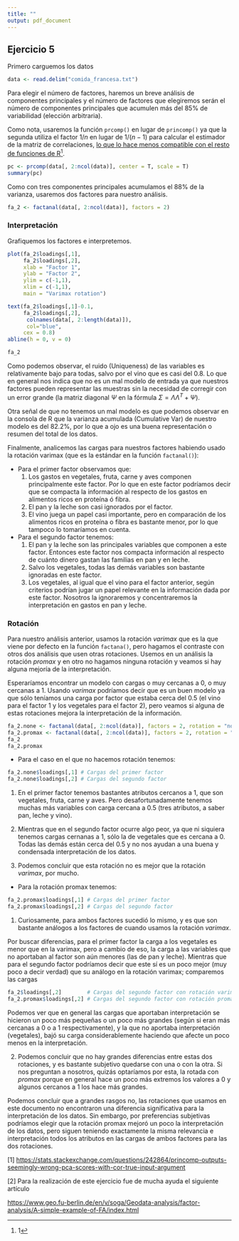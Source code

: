 ```yaml
---
title: ""
output: pdf_document
---
```

## Ejercicio 5
Primero carguemos los datos

```r
data <- read.delim("comida_francesa.txt")
```

Para elegir el número de factores, haremos un breve análisis de componentes
principales y el número de factores que elegiremos serán el número de componentes
principales que acumulen más del 85% de variabilidad (elección arbitraria).

Como nota, usaremos la función `prcomp()` en lugar de `princomp()` ya que la segunda
utiliza el factor $1/n$ en lugar de $1/(n-1)$ para calcular el estimador de la
matriz de correlaciones, [lo que lo hace menos compatible con el resto de funciones
de R^[1]](https://stats.stackexchange.com/questions/242864/princomp-outputs-seemingly-wrong-pca-scores-with-cor-true-input-argument).

```r
pc <- prcomp(data[, 2:ncol(data)], center = T, scale = T)
summary(pc)
```

Como con tres componentes principales acumulamos el 88% de la varianza, usaremos
dos factores para nuestro análisis.

```r
fa_2 <- factanal(data[, 2:ncol(data)], factors = 2)
```

### Interpretación

Grafiquemos los factores e interpretemos.

```r
plot(fa_2$loadings[,1], 
     fa_2$loadings[,2],
     xlab = "Factor 1", 
     ylab = "Factor 2", 
     ylim = c(-1,1),
     xlim = c(-1,1),
     main = "Varimax rotation")

text(fa_2$loadings[,1]-0.1, 
     fa_2$loadings[,2],
      colnames(data[, 2:length(data)]),
      col="blue",
     cex = 0.8)
abline(h = 0, v = 0)

fa_2
```

Como podemos observar, el ruido (Uniqueness) de las variables es relativamente bajo
para todas, salvo por el vino que es casi del $0.8$. Lo que en general nos indica que
no es un mal modelo de entrada ya que nuestros factores pueden representar las muestras
sin la necesidad de corregir con un error grande (la matriz diagonal $\Psi$ en la
fórmula $\Sigma = \Lambda \Lambda^T + \Psi$).

Otra señal de que no tenemos un mal modelo es que podemos observar en la consola de R
que la varianza acumulada (Cumulative Var) de nuestro modelo es del $82.2\%$, por lo que
a ojo es una buena representación o resumen del total de los datos.

Finalmente, analicemos las cargas para nuestros factores habiendo usado la rotación
varimax (que es la estándar en la función `factanal()`):

- Para el primer factor observamos que:
  1. Los gastos en vegetales, fruta, carne y aves componen principalmente este factor.
  Por lo que en este factor podríamos decir que se compacta la información al respecto
  de los gastos en alimentos ricos en proteína ó fibra.
  2. El pan y la leche son casi ignorados por el factor.
  3. El vino juega un papel casi importante, pero en comparación de los alimentos
  ricos en proteína o fibra es bastante menor, por lo que tampoco lo tomaríamos en cuenta.
  
- Para el segundo factor tenemos:
  1. El pan y la leche son las principales variables que componen a este factor.
  Entonces este factor nos compacta información al respecto de cuánto dinero gastan
  las familias en pan y en leche.
  2. Salvo los vegetales, todas las demás variables son bastante ignoradas en este factor.
  3. Los vegetales, al igual que el vino para el factor anterior, según criterios
  podrían jugar un papel relevante en la información dada por este factor. Nosotros
  la ignoraremos y concentraremos la interpretación en gastos en pan y leche.
  
### Rotación

Para nuestro análisis anterior, usamos la rotación _varimax_ que es la que viene por
defecto en la función `factana()`, pero hagamos el contraste con otros dos análisis
que usen otras rotaciones. Usemos en un análisis la rotación _promax_ y en otro
no hagamos ninguna rotación y veamos si hay alguna mejoría de la interpretación.

Esperaríamos encontrar un modelo con cargas o muy cercanas a 0, o muy cercanas a 1.
Usando _varimax_ podríamos decir que es un buen modelo ya que sólo teníamos una carga
por factor que estaba cerca del $0.5$ (el vino para el factor 1 y los vegetales para 
el factor 2), pero veamos si alguna de estas rotaciones mejora la interpretación de
la información.

```r
fa_2.none <- factanal(data[, 2:ncol(data)], factors = 2, rotation = "none")
fa_2.promax <- factanal(data[, 2:ncol(data)], factors = 2, rotation = "promax")
fa_2
fa_2.promax
```

- Para el caso en el que no hacemos rotación tenemos:
```r
fa_2.none$loadings[,1] # Cargas del primer factor
fa_2.none$loadings[,2] # Cargas del segundo factor
```

  1. En el primer factor tenemos bastantes atributos cercanos a 1, que son vegetales,
  fruta, carne y aves. Pero desafortunadamente tenemos muchas más variables con carga
  cercana a 0.5 (tres atributos, a saber pan, leche y vino).
  
  2. Mientras que en el segundo factor ocurre algo peor, ya que ni siquiera tenemos
  cargas cernanas a 1, sólo la de vegetales que es cercana a 0. Todas las demás
  están cerca del 0.5 y no nos ayudan a una buena y condensada interpretación de los datos.
  
  3. Podemos concluir que esta rotación no es mejor que la rotación _varimax_, por mucho.

- Para la rotación promax tenemos:

```r
fa_2.promax$loadings[,1] # Cargas del primer factor
fa_2.promax$loadings[,2] # Cargas del segundo factor
```

  1. Curiosamente, para ambos factores sucedió lo mismo, y es que son bastante
  análogos a los factores de cuando usamos la rotación _varimax_.
  
  Por buscar diferencias, para el primer factor la carga a los vegetales es menor
  que en la varimax, pero a cambio de eso, la carga a las variables que no aportaban
  al factor son aún menores (las de pan y leche). Mientras que para el segundo factor
  podríamos decir que este sí es un poco mejor (muy poco a decir verdad) que su
  análogo en la rotación varimax; comparemos las cargas
    
```r
fa_2$loadings[,2]        # Cargas del segundo factor con rotación varimax
fa_2.promax$loadings[,2] # Cargas del segundo factor con rotación promax
```
  
  Podemos ver que en general las cargas que aportaban interpretación se hicieron
  un poco más pequeñas o un poco más grandes (según si eran más cercanas a 0 o a 1
  respectivamente), y la que no aportaba interpretación (vegetales), bajó su carga
  considerablemente haciendo que afecte un poco menos en la interpretación.
  
  2. Podemos concluir que no hay grandes diferencias entre estas dos rotaciones,
  y es bastante subjetivo quedarse con una o con la otra. Si nos preguntan a nosotros,
  quizás optaríamos por esta, la rotada con _promax_ porque en general hace un poco
  más extremos los valores a 0 y algunos cercanos a 1 los hace más grandes.
  
Podemos concluir que a grandes rasgos no, las rotaciones que usamos en este documento
no encontraron una diferencia significativa para la interpretación de los datos.
Sin embargo, por preferencias subjetivas podríamos elegir que la rotación promax
mejoró un poco la interpretación de los datos, pero siguen teniendo exactamente
la misma relevancia e interpretación todos los atributos en las cargas de ambos
factores para las dos rotaciones.


  [1] <https://stats.stackexchange.com/questions/242864/princomp-outputs-seemingly-wrong-pca-scores-with-cor-true-input-argument>
  
  [2] Para la realización de este ejercicio fue de mucha ayuda el siguiente artículo
  
  <https://www.geo.fu-berlin.de/en/v/soga/Geodata-analysis/factor-analysis/A-simple-example-of-FA/index.html>

